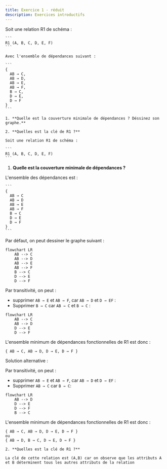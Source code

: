 ```yaml
---
title: Exercice 1 - réduit
description: Exercices introductifs
---
```



<Tabs>
  <TabItem label="Énoncé">
    Soit une relation R1 de schéma :
    
    ```
    R1 (A, B, C, D, E, F) 
    ```

    Avec l'ensemble de dépendances suivant :

    ```
    { 
      AB → C, 
      AB → D,
      AB → E,
      AB → F,
      B → C,
      D → E,
      D → F 
    }
    ```

    1. **Quelle est la couverture minimale de dépendances ? Déssinez son graphe.**
    
    2. **Quelles est la clé de R1 ?**

  </TabItem>
  <TabItem label="Solution">
  
  
    Soit une relation R1 de schéma :
    
    ```
    R1 (A, B, C, D, E, F) 
    ```

  1. **Quelle est la couverture minimale de dépendances ?**

  L'ensemble des dépendances est :

    ```
    { 
      AB → C
      AB → D
      AB → E
      AB → F
      B → C
      D → E
      D → F
    }
    ```

Par défaut, on peut dessiner le graphe suivant : 

```mermaid
flowchart LR
    AB --> C
    AB --> D
    AB --> E
    AB --> F
    B --> C
    D --> E
    D --> F
```

Par transitivité, on peut : 

* supprimer `AB → E` et `AB → F`, car `AB → D` et `D → EF` :
* Supprimer `B → C` car `AB → C` et `B → C` :


```mermaid
flowchart LR
    AB --> C
    AB --> D
    D --> E
    D --> F
```

L'ensemble minimum de dépendances fonctionnelles de R1 est donc :

  ```
  { AB → C, AB → D, D → E, D → F }
  ```

Solution alternative :

Par transitivité, on peut : 

* supprimer `AB → E` et `AB → F`, car `AB → D` et `D → EF` :
* Supprimer `AB → C` car `B → C`:


```mermaid
flowchart LR
    AB --> D
    D --> E
    D --> F
    B --> C
```

L'ensemble minimum de dépendances fonctionnelles de R1 est donc :

  ```
  { AB → C, AB → D, D → E, D → F }
  ou
  { AB → D, B → C, D → E, D → F }
  ```

    
    2. **Quelles est la clé de R1 ?**

    La clé de cette relation est (A,B) car on observe que les attributs A et B déterminent tous les autres attributs de la relation

  </TabItem>
</Tabs>
